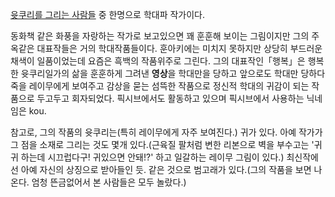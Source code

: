 [[윳쿠리를 그리는 사람들]] 중 한명으로 학대파 작가이다.

동화책 같은 화풍을 자랑하는 작가로 보고있으면 꽤 훈훈해 보이는 그림이지만 그의 주옥같은 대표작들은 거의 학대작품들이다. 훈아키에는 미치지 못하지만 상당히 부드러운 채색이 일품이었는데 요즘은 흑백의 작품위주로 그린다. 그의 대표작인「행복」은 행복한 윳쿠리일가의 삶을 훈훈하게 그려낸 '''영상'''을 학대만을 당하고 앞으로도 학대만 당하다 죽을 레이무에게 보여주고 감상을 묻는 섬뜩한 작품으로 정신적 학대의 귀감이 되는 작품으로 두고두고 회자되었다. 픽시브에서도 활동하고 있으며 픽시브에서 사용하는 닉네임은 kou. 

참고로, 그의 작품의 윳쿠리는(특히 레이무에게 자주 보여진다.) 귀가 있다. 아예 작가가 그 점을 소재로 그리는 것도 몇개 있다.(근육질 팔처럼 변한 리본으로 벽을 부수고는 '귀 귀 하는데 시끄럽다구! 귀있으면 안돼!?' 하고 일갈하는 레이무 그림이 있다.) 최신작에선 아예 자신의 상징으로 받아들인 듯. 같은 것으로 범고래가 있다.(그의 작품을 보면 나온다. 엄청 뜬금없어서 본 사람들은 모두 놀랐다.)
